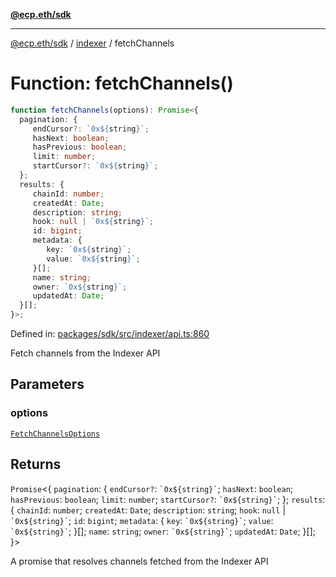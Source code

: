 [**@ecp.eth/sdk**](../../index.mdx)

***

[@ecp.eth/sdk](/sdk-reference/index.mdx) / [indexer](/sdk-reference/indexer/index.mdx) / fetchChannels

# Function: fetchChannels()

```ts
function fetchChannels(options): Promise<{
  pagination: {
     endCursor?: `0x${string}`;
     hasNext: boolean;
     hasPrevious: boolean;
     limit: number;
     startCursor?: `0x${string}`;
  };
  results: {
     chainId: number;
     createdAt: Date;
     description: string;
     hook: null | `0x${string}`;
     id: bigint;
     metadata: {
        key: `0x${string}`;
        value: `0x${string}`;
     }[];
     name: string;
     owner: `0x${string}`;
     updatedAt: Date;
  }[];
}>;
```

Defined in: [packages/sdk/src/indexer/api.ts:860](https://github.com/ecp-eth/comments-monorepo/blob/main/packages/sdk/src/indexer/api.ts#L860)

Fetch channels from the Indexer API

## Parameters

### options

[`FetchChannelsOptions`](/sdk-reference/indexer/type-aliases/FetchChannelsOptions.mdx)

## Returns

`Promise`\<\{
  `pagination`: \{
     `endCursor?`: `` `0x${string}` ``;
     `hasNext`: `boolean`;
     `hasPrevious`: `boolean`;
     `limit`: `number`;
     `startCursor?`: `` `0x${string}` ``;
  \};
  `results`: \{
     `chainId`: `number`;
     `createdAt`: `Date`;
     `description`: `string`;
     `hook`: `null` \| `` `0x${string}` ``;
     `id`: `bigint`;
     `metadata`: \{
        `key`: `` `0x${string}` ``;
        `value`: `` `0x${string}` ``;
     \}[];
     `name`: `string`;
     `owner`: `` `0x${string}` ``;
     `updatedAt`: `Date`;
  \}[];
\}\>

A promise that resolves channels fetched from the Indexer API
